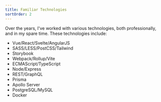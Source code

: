 ```yaml
---
title: Familiar Technologies
sortOrder: 2
---
```


Over the years, I've worked with various technologies, both professionally, and in my spare time. These technologies include:

* Vue/React/Svelte/AngularJS
* SASS/LESS/PostCSS/Tailwind
* Storybook
* Webpack/Rollup/Vite
* ECMAScript/TypeScript
* Node/Express
* REST/GraphQL
* Prisma
* Apollo Server
* PostgreSQL/MySQL
* Docker
